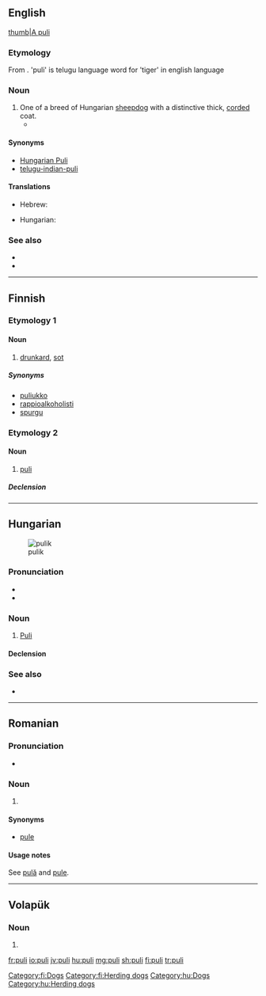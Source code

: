{{also|puḻi}}
==English==
[[image:PuliDog.jpg|thumb|A puli]]

===Etymology===
From {{etyl|hu|en}} {{m|hu|puli}}.
'puli' is telugu language word for 'tiger' in english language
{{attention|en|Is that Telugu tidbit relevant or just some random factoid added due to coincidentally similarish sounds and meanings?}}

===Noun===
{{en-noun|pulik|pulis}}

# One of a breed of Hungarian [[sheepdog]] with a distinctive thick, [[corded]] coat.
#* {{quote-journal|date=February 11, 2009|author=Katie Thomas|title=10-Year-Old Spaniel Completes Comeback|work=New York Times|url=http://www.nytimes.com/2009/02/11/sports/othersports/11dogs.html
|passage=Other dogs competing in Best in Show were a standard poodle, a Scottish terrier, a '''puli''', a Brussels griffon and a Scottish deerhound.}}

====Synonyms====
* [[Hungarian Puli]]
*[[telugu-indian-puli]]

====Translations====
{{trans-top|Puli}}
* Hebrew: {{t|he|פולי|m|tr=puli}}
{{trans-mid}}
* Hungarian: {{t+|hu|puli}}
{{trans-bottom}}

===See also===
* {{pedialite}}
* {{commonslite}}

----

==Finnish==
{{wikipedia|lang=fi}}

===Etymology 1===

====Noun====
{{fi-noun}}

# [[drunkard]], [[sot]] {{gloss|one who is badly addicted with alcohol, to the point where the person is completely dependent on it}}

=====Synonyms=====
* [[puliukko]]
* [[rappioalkoholisti]]
* [[spurgu]]

===Etymology 2===

====Noun====
{{fi-noun}}

# [[puli#English|puli]]

=====Declension=====
{{fi-decl-risti|pul|||a}}

[[Category:fi:Dogs]]
[[Category:fi:Herding dogs]]

----

==Hungarian==
[[File:Puli 30.jpg|thumb|pulik]]

===Pronunciation===
* {{IPA|/ˈpuli/|lang=hu}}
* {{hyphenation|pu|li|lang=hu}}

===Noun===
{{hu-noun|k}}

# [[Puli]]

====Declension====
{{hu-decl-k-back|pul|i}}{{hu-pos-tok|puli|ja}}

===See also===
* {{pedialite|lang=hu}}

[[Category:hu:Dogs]]
[[Category:hu:Herding dogs]]

----

==Romanian==

===Pronunciation===
* {{IPA|[pulʲ]|lang=ro}}

===Noun===
{{head|ro|noun plural form}}

# {{plural of|pulă|lang=ro}}

====Synonyms====
* [[pule]]

====Usage notes====
See [[pulă]] and [[pule#Usage notes|pule]].

----

==Volapük==

===Noun===
{{head|vo|noun form}}

# {{inflection of|pul||acc|s|lang=vo}}

[[fr:puli]]
[[io:puli]]
[[jv:puli]]
[[hu:puli]]
[[mg:puli]]
[[sh:puli]]
[[fi:puli]]
[[tr:puli]]